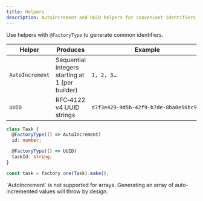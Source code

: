 ```yaml
---
title: Helpers
description: AutoIncrement and UUID helpers for convenient identifiers
---
```


Use helpers with `@FactoryType` to generate common identifiers.

| Helper | Produces | Example |
| --- | --- | --- |
| `AutoIncrement` | Sequential integers starting at 1 (per builder) | `1, 2, 3…` |
| `UUID` | RFC‑4122 v4 UUID strings | `d7f3e429‑9d5b‑42f9‑b7de‑8ba0e50bc9f6` |

```ts
class Task {
  @FactoryType(() => AutoIncrement)
  id: number;

  @FactoryType(() => UUID)
  taskId: string;
}

const task = factory.one(Task).make();
```

<Callout>
  `AutoIncrement` is not supported for arrays. Generating an array of auto-incremented values will throw by design.
</Callout>
